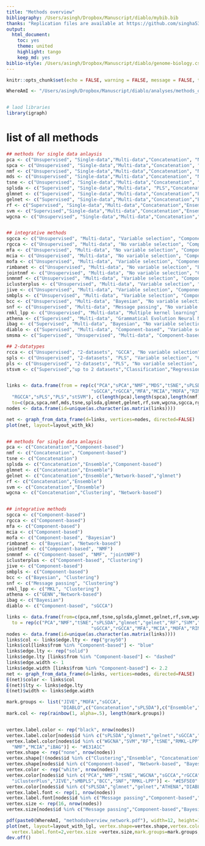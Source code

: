 ```yaml
---
title: "Methods overview"
bibliography: /Users/asingh/Dropbox/Manuscript/diablo/mybib.bib
thanks: "Replication files are available at https://github.com/singha53/diablo"
output:
  html_document:
    toc: yes
    theme: united
    highlight: tango
    keep_md: yes
biblio-style: /Users/asingh/Dropbox/Manuscript/diablo/genome-biology.csl
---
```

```r
knitr::opts_chunk$set(echo = FALSE, warning = FALSE, message = FALSE, tidy = TRUE)

WhereAmI <- "/Users/asingh/Dropbox/Manuscript/diablo/analyses/methods_overview/"


# laod libraries
library(igraph)
```

# list of all methods

```r
## methods for single data anlaysis
pca <- c("Unsupervised", "Single-data","Multi-data","Concatenation", "No variable selection", "Component-based", "N-integration")
spca <- c("Unsupervised", "Single-data","Multi-data","Concatenation", "Variable selection", "Component-based", "N-integration")
nmf <- c("Unsupervised", "Single-data","Multi-data","Concatenation", "No variable selection", "Component-based", "N-integration")
mds <- c("Unsupervised", "Single-data","Multi-data","Concatenation", "No variable selection", "Component-based", "N-integration")
tsne <- c("Unsupervised", "Single-data","Multi-data","Concatenation", "No variable selection", "N-integration", "N-integration") 
splsda <- c("Supervised", "Single-data","Multi-data", "PLS","Concatenation","Ensemble","Classification", "Variable selection", "Component-based", "N-integration")
glmnet <- c("Supervised", "Single-data","Multi-data","Concatenation","Ensemble","Classification","Regression", "Variable selection", "penalized generalized linear model", "N-integration")
gelnet <- c("Supervised", "Single-data","Multi-data","Concatenation","Ensemble","Classification","Regression", "Variable selection", "penalized generalized linear model","Network", "N-integration")
rf <- c("Supervised", "Single-data","Multi-data","Concatenation","Ensemble","Classification","Regression", "No variable selection", "tree-based", "N-integration")
svm <- c("Supervised","Single-data","Multi-data","Concatenation","Ensemble","Classification","Regression", "No variable selection", "N-integration")
wgcna <- c("Unsupervised", "Single-data","Multi-data","Concatenation","clusters of features","Clustering", "Network", "N-integration")


## integrative methods
sgcca <- c("Unsupervised", "Multi-data", "Variable selection", "Component-based", "GCCA", "Multiblock", "diablo", "N-integration")
rgcca <- c("Unsupervised", "Multi-data", "No variable selection", "Component-based", "GCCA", "Multiblock", "N-integration") 
mfa <- c("Unsupervised", "Multi-data", "No variable selection", "Component-based", "Multiblock", "N-integration") 
mcia <- c("Unsupervised", "Multi-data", "No variable selection", "Component-based", "Multiblock", "N-integration")
mofa <- c("Unsupervised", "Multi-data", "Variable selection", "Component-based", "Bayesian", "N-integration")
rimbanet <- c("Unsupervised", "Multi-data", "No variable selection", "Bayesian", "Network", "N-integration")
jointnmf <- c("Unsupervised", "Multi-data", "No variable selection", "Component-based", "NMF", "N-integration")
snmnmf <- c("Unsupervised", "Multi-data", "Variable selection", "Component-based", "NMF", "N-integration")
iclusterplus <- c("Unsupervised", "Multi-data", "Variable selection", "Component-based", "Clustering", "N-integration")
jive <- c("Unsupervised", "Multi-data", "Variable selection", "Component-based", "N-integration")
smbpls <- c("Unsupervised", "Multi-data", "Variable selection", "Component-based","Regression", "N-integration")
bcc <- c("Unsupervised", "Multi-data", "Bayesian", "No variable selection", "clusters of samples", "N-integration")
snf <- c("Unsupervised", "Multi-data", "Message passing", "No variable selection", "clusters of samples", "Clustering", "N-integration")
rmkl_lpp <- c("Unsupervised", "Multi-data", "Multiple kernel learning", "No variable selection", "Clustering", "N-integration")
athena <- c("Supervised", "Multi-data", "Grammatical Evolution Neural Networks", "Variable selection", "Classification", "N-integration")
ibag <- c("Supervised", "Multi-data", "Bayesian", "No variable selection", "Classification","Regression", "N-integration")
diablo <- c("Supervised", "Multi-data", "Component-based", "Variable selection", "Classification","Regression", "sgcca", "N-integration")
smsma <- c("Supervised", "Unsupervised", "Multi-data", "Component-based", "Variable selection", "Classification","Regression", "N-integration")

## 2-datatypes
rcca <- c("Unsupervised", "2-datasets", "GCCA", "No variable selection", "Component-based", "N-integration")
spls <- c("Unsupervised", "2-datasets", "PLS", "Variable selection", "Component-based", "N-integration")
pls <- c("Unsupervised", "2-datasets", "PLS", "No variable selection", "Component-based", "N-integration")
stsvm <- c("Supervised","up to 2 datasets","Classification","Regression", "Variable selection", "Network", "N-integration")


links <- data.frame(from = rep(c("PCA","sPCA","NMF","MDS","tSNE","sPLSDA","glmnet","gelnet","RF","SVM","WGCNA",
                               "sGCCA","rGCCA","MFA","MCIA","MOFA","RIMBANET","jointNMF","SNMNMF","iClusterPlus","JIVE","sMBPLS","BCC","SNF","RMKL-LPP","ATHENA","iBAG","DIABLO","SMSMA",
  "RGCCA","sPLS","PLS","stSVM"), c(length(pca),length(spca),length(nmf),length(mds),length(tsne),length(splsda),length(glmnet),length(gelnet),length(rf),length(svm),length(wgcna),length(sgcca),length(rgcca),length(mfa),length(mcia),length(mofa),length(rimbanet),length(jointnmf),length(snmnmf),length(iclusterplus),length(jive),length(smbpls),length(bcc),length(snf),length(rmkl_lpp),length(athena),length(ibag),length(diablo),length(smsma),length(rcca),length(spls),length(pls),length(stsvm))),
  to=c(pca,spca,nmf,mds,tsne,splsda,glmnet,gelnet,rf,svm,wgcna,sgcca,rgcca,mfa,mcia,mofa,rimbanet,jointnmf,snmnmf,iclusterplus,jive,smbpls,bcc,snf,rmkl_lpp,athena,ibag,diablo,smsma,rcca,spls,pls,stsvm))
nodes <- data.frame(id=unique(as.character(as.matrix(links))))

net <- graph_from_data_frame(d=links, vertices=nodes, directed=FALSE) 
plot(net, layout=layout_with_kk)   



```

```r
## methods for single data anlaysis
pca <- c("Concatenation","Component-based")
nmf <- c("Concatenation", "Component-based")
tsne <- c("Concatenation") 
splsda <- c("Concatenation","Ensemble","Component-based")
glmnet <- c("Concatenation","Ensemble")
gelnet <- c("Concatenation","Ensemble","Network-based","glmnet")
rf <- c("Concatenation","Ensemble")
svm <- c("Concatenation","Ensemble")
wgcna <- c("Concatenation","Clustering", "Network-based")


## integrative methods
sgcca <- c("Component-based")
rgcca <- c("Component-based") 
mfa <- c("Component-based") 
mcia <- c("Component-based")
mofa <- c("Component-based", "Bayesian")
rimbanet <- c("Bayesian", "Network-based")
jointnmf <- c("Component-based", "NMF")
snmnmf <- c("Component-based", "NMF", "jointNMF")
iclusterplus <- c("Component-based", "Clustering")
jive <- c("Component-based")
smbpls <- c("Component-based")
bcc <- c("Bayesian", "Clustering")
snf <- c("Message passing", "Clustering")
rmkl_lpp <- c("MKL", "Clustering")
athena <- c("GENN","Network-based")
ibag <- c("Bayesian")
diablo <- c("Component-based", "sGCCA")

links <- data.frame(from=c(pca,nmf,tsne,splsda,glmnet,gelnet,rf,svm,wgcna,sgcca,rgcca,mfa,mcia,mofa,rimbanet,jointnmf,snmnmf,iclusterplus,jive,smbpls,bcc,snf,rmkl_lpp,athena,ibag,diablo),
  to = rep(c("PCA","NMF","tSNE","sPLSDA","glmnet","gelnet","RF","SVM","WGCNA",
                               "sGCCA","rGCCA","MFA","MCIA","MOFA","RIMBANET","jointNMF","SNMNMF","iClusterPlus","JIVE","sMBPLS","BCC","SNF","RMKL-LPP","ATHENA","iBAG","DIABLO"), c(length(pca),length(nmf),length(tsne),length(splsda),length(glmnet),length(gelnet),length(rf),length(svm),length(wgcna),length(sgcca),length(rgcca),length(mfa),length(mcia),length(mofa),length(rimbanet),length(jointnmf),length(snmnmf),length(iclusterplus),length(jive),length(smbpls),length(bcc),length(snf),length(rmkl_lpp),length(athena),length(ibag),length(diablo))))
nodes <- data.frame(id=unique(as.character(as.matrix(links))))
links$col <- links$edge.lty <- rep("gray50")
links$col[links$from %in% "Component-based"] <- "blue"
links$edge.lty <- rep("solid")
links$edge.lty [links$from %in% "Component-based"] <- "dashed"
links$edge.width <- 1
links$edge.width [links$from %in% "Component-based"] <- 2.2
net <- graph_from_data_frame(d=links, vertices=nodes, directed=FALSE) 
E(net)$color <- links$col
E(net)$lty <- links$edge.lty
E(net)$width <- links$edge.width

mark.groups <- list("JIVE","MOFA","sGCCA",
                    "DIABLO",c("Concatenation","sPLSDA"),c("Ensemble","sPLSDA"))
mark.col <- rep(rainbow(1, alpha=.5), length(mark.groups))


vertex.label.color <- rep("black", nrow(nodes))
vertex.label.color[nodes$id %in% c("sPLSDA","glmnet","gelnet","sGCCA","MOFA","SNMNMF","iClusterPlus","JIVE","sMBPLS","DIABLO","ATHENA")] <- "#6A3D9A"
vertex.label.color[nodes$id %in% c("WGCNA","SVM","RF","tSNE","RMKL-LPP","RIMBANET","BCC","SNF","MFA","jointNMF","rGCCA","PCA",
  "NMF","MCIA","iBAG")] <- "#E31A1C"
vertex.shape <- rep("none", nrow(nodes))
vertex.shape[!(nodes$id %in% c("Clustering","Ensemble", "Concatenation"))] <- "circle"
vertex.shape[nodes$id %in% c("Component-based", "Network-based", "Bayesian", "MKL", "Message passing", "GENN")] <- "sphere"
vertex.color <- rep("white", nrow(nodes))
vertex.color[nodes$id %in% c("PCA","NMF","tSNE","WGCNA","sGCCA","rGCCA","MFA","MCIA","MOFA","RIMBANET","jointNMF","SNMNMF",
  "iClusterPlus","JIVE","sMBPLS","BCC","SNF","RMKL-LPP")] <- "#E5F5E0"
vertex.color[nodes$id %in% c("sPLSDA","glmnet","gelnet","ATHENA","DIABLO","iBAG","RF","SVM")] <- "#A1D99B"
vertex.label.font <- rep(1, nrow(nodes))
vertex.label.font[nodes$id %in% c("Message passing","Component-based","Bayesian","Network-based","GENN","MKL")] <- 2
vertex.size <- rep(16, nrow(nodes))
vertex.size[nodes$id %in% c("Message passing","Component-based","Bayesian","Network-based","GENN","MKL")] <- 13

pdf(paste0(WhereAmI, "methodsOverview_network.pdf"), width=12, height=12)
plot(net, layout=layout_with_lgl, vertex.shape=vertex.shape,vertex.color=vertex.color,vertex.label.color=vertex.label.color,
  vertex.label.font=2,vertex.size =vertex.size,mark.groups=mark.groups,mark.col=mark.col)
dev.off()



```